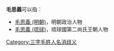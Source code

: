 
'''毛思義'''可以指：
* [[毛思義_(明朝)|毛思義 (明朝)]]，明朝政治人物
* [[毛思義_(琉球)|毛思義 (琉球)]]，琉球國第二尚氏王朝人物
{{disambig}}

[[Category:三字毛姓人名消歧义|Category:三字毛姓人名消歧义]]